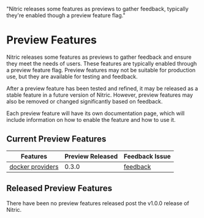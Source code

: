   "Nitric releases some features as previews to gather feedback, typically they're enabled though a preview feature flag."

# Preview Features

Nitric releases some features as previews to gather feedback and ensure they meet the needs of users. These features are typically enabled through a preview feature flag. Preview features may not be suitable for production use, but they are available for testing and feedback.

After a preview feature has been tested and refined, it may be released as a stable feature in a future version of Nitric. However, preview features may also be removed or changed significantly based on feedback.

Each preview feature will have its own documentation page, which will include information on how to enable the feature and how to use it.

## Current Preview Features

| Features                                                | Preview Released | Feedback Issue                                              |
| ------------------------------------------------------- | ---------------- | ----------------------------------------------------------- |
| [docker providers](/reference/providers/install/docker) | 0.3.0            | [feedback](https://github.com/nitrictech/nitric/issues/605) |

## Released Preview Features

<Note>
  There have been no preview features released post the v1.0.0 release of
  Nitric.
</Note>
